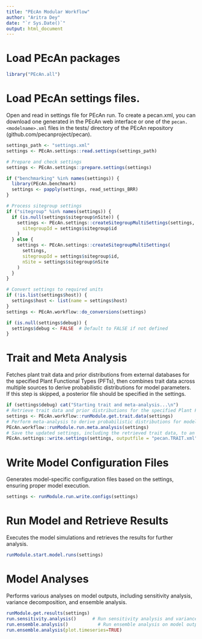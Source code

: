 ```yaml
---
title: "PEcAn Modular Workflow"
author: "Aritra Dey"
date: "`r Sys.Date()`"
output: html_document
---
```


# Load PEcAn packages
```r
library("PEcAn.all")
```
# Load PEcAn settings files.

Open and read in settings file for PEcAn run.
To create a pecan.xml, you can download one generated in the PEcAn web interface or one of the `pecan.<modelname>.xml` files in the tests/ directory of the PEcAn repository (github.com/pecanproject/pecan).
```r

settings_path <- "settings.xml" 
settings <- PEcAn.settings::read.settings(settings_path)
```


```r
# Prepare and check settings
settings <- PEcAn.settings::prepare.settings(settings)

if ("benchmarking" %in% names(settings)) {
  library(PEcAn.benchmark)
  settings <- papply(settings, read_settings_BRR)
}

# Process sitegroup settings
if ("sitegroup" %in% names(settings)) {
  if (is.null(settings$sitegroup$nSite)) {
    settings <- PEcAn.settings::createSitegroupMultiSettings(settings,
      sitegroupId = settings$sitegroup$id
    )
  } else {
    settings <- PEcAn.settings::createSitegroupMultiSettings(
      settings,
      sitegroupId = settings$sitegroup$id,
      nSite = settings$sitegroup$nSite
    )
  }
}
```

```r
# Convert settings to required units
if (!is.list(settings$host)) {
  settings$host <- list(name = settings$host)
}
settings <- PEcAn.workflow::do_conversions(settings)

if (is.null(settings$debug)) {
  settings$debug <- FALSE  # Default to FALSE if not defined
}
```

# Trait and Meta Analysis
Fetches plant trait data and prior distributions from external databases for the specified Plant Functional Types (PFTs), then combines trait data across multiple sources to derive probabilistic distributions for model parameters.
If this step is skipped, a posterior file should be specified in the settings.

```r
if (settings$debug) cat("Starting trait and meta-analysis...\n")
# Retrieve trait data and prior distributions for the specified Plant Functional Types (PFTs)
settings <- PEcAn.workflow::runModule.get.trait.data(settings)
# Perform meta-analysis to derive probabilistic distributions for model parameters
PEcAn.workflow::runModule.run.meta.analysis(settings)
# Save the updated settings, including the retrieved trait data, to an XML file
PEcAn.settings::write.settings(settings, outputfile = "pecan.TRAIT.xml")

```



# Write Model Configuration Files
Generates model-specific configuration files based on the settings, ensuring proper model execution.

```r
settings <- runModule.run.write.configs(settings)
```


# Run Model and Retrieve Results
Executes the model simulations and retrieves the results for further analysis.

```r
runModule.start.model.runs(settings)
```

# Model Analyses
Performs various analyses on model outputs, including sensitivity analysis, variance decomposition, and ensemble analysis.

```r
runModule.get.results(settings)
run.sensitivity.analysis()      # Run sensitivity analysis and variance decomposition on model output
run.ensemble.analysis()  	      # Run ensemble analysis on model output. 
run.ensemble.analysis(plot.timeseries=TRUE) 
```

